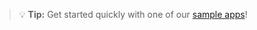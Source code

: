 > 💡 **Tip:** Get started quickly with one of our [sample apps](https://github.com/statsig-io/statsig-server-core/tree/main/examples)!
